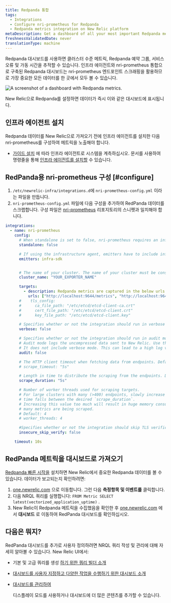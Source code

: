 ```yaml
---
title: Redpanda 통합
tags:
  - Integrations
  - Configure nri-prometheus for Redpanda
  - Redpanda metrics integration on New Relic platform
metaDescription: Get a dashboard of all your most important Redpanda metrics with our Redpanda quickstart.
freshnessValidatedDate: never
translationType: machine
---
```



Redpanda 대시보드를 사용하면 클러스터 수준 메트릭, Redpanda 예약 그룹, 서비스 오류 및 가동 시간을 추적할 수 있습니다. 인프라 에이전트와 nri-prometheus 통합으로 구축된 Redpanda 대시보드는 nri-prometheus 엔드포인트 스크래핑을 활용하므로 가장 중요한 모든 데이터를 한 곳에서 모두 볼 수 있습니다.

<img
  src={prometheusRedpandaIntegration}
  title="Redpanda dashboard landing page"
  alt="A screenshot of a dashboard with Redpanda metrics."
/>

<figcaption>
  New Relic으로 Redpanda를 설정하면 데이터가 즉시 이와 같은 대시보드에 표시됩니다.
</figcaption>

## 인프라 에이전트 설치

Redpanda 데이터를 New Relic으로 가져오기 전에 인프라 에이전트를 설치한 다음 nri-prometheus를 구성하여 메트릭을 노출해야 합니다.

* [가이드 설치](https://one.newrelic.com/nr1-core?state=5e236fa2-fbfd-1f53-e55d-9241d2a73068) 에 따라 인프라 에이전트로 시스템을 계측하십시오. 문서를 사용하여 명령줄을 통해 [인프라 에이전트를 설치할](/docs/infrastructure/install-infrastructure-agent/linux-installation/install-infrastructure-monitoring-agent-linux) 수 있습니다.

## RedPanda용 nri-prometheus 구성 [#configure]

1. `/etc/newrelic-infra/integrations.d`에 `nri-prometheus-config.yml` 이라는 파일을 만듭니다.
2. `nri-prometheus-config.yml` 파일에 다음 구성을 추가하여 RedPanda 데이터를 스크랩합니다. 구성 파일은 [nri-prometheus](https://github.com/newrelic/nri-prometheus/blob/main/configs/nri-prometheus-config.yml.sample) 리포지토리의 스니펫과 일치해야 합니다.

```yml
integrations:
  - name: nri-prometheus
    config:
      # When standalone is set to false, nri-prometheus requires an infrastructure agent to work and send data. Defaults to true
      standalone: false

      # If using the infrastructure agent, emitters have to include infra-sdk
      emitters: infra-sdk


      # The name of your cluster. The name of your cluster must be consistent across New Relic products so the infrastructure agent and nri-prometheus can scrape data from the cluster.
      cluster_name: "YOUR_EXPORTER_NAME"

      targets:
        - description: Redpanda metrics are captured in the below urls
          urls: ["http://localhost:9644/metrics", "http://localhost:9644/public_metrics"]
      #    tls_config:
      #      ca_file_path: "/etc/etcd/etcd-client-ca.crt"
      #      cert_file_path: "/etc/etcd/etcd-client.crt"
      #      key_file_path: "/etc/etcd/etcd-client.key"

      # Specifies whether or not the integration should run in verbose mode. Defaults to false.
      verbose: false

      # Specifies whether or not the integration should run in audit mode. Defaults to false.
      # Audit mode logs the uncompressed data sent to New Relic. Use this to log all data sent.
      # It does not include verbose mode. This can lead to a high log volume, use with care.
      audit: false

      # The HTTP client timeout when fetching data from endpoints. Defaults to "5s" if it's not set.
      # scrape_timeout: "5s"

      # Length in time to distribute the scraping from the endpoints. Default to "30s" if it's not set.
      scrape_duration: "5s"

      # Number of worker threads used for scraping targets.
      # For large clusters with many (>400) endpoints, slowly increase until scrape
      # time falls between the desired `scrape_duration`.
      # Increasing this value too much will result in huge memory consumption if too
      # many metrics are being scraped.
      # Default: 4
      # worker_threads: 4

      #Specifies whether or not the integration should skip TLS verification. Defaults to false.
      insecure_skip_verify: false

    timeout: 10s
```

## RedPanda 메트릭을 대시보드로 가져오기

[Redpanda 빠른 시작을](https://newrelic.com/instant-observability/redpanda) 설치하면 New Relic에서 중요한 Redpanda 데이터를 볼 수 있습니다. 데이터가 보고되는지 확인하려면:

1. [one.newrelic.com](https://one.newrelic.com/all-capabilities) 으로 이동합니다. 그런 다음 **측정항목 및 이벤트를** 클릭합니다.
2. 다음 NRQL 쿼리를 실행합니다: `FROM Metric SELECT latest(vectorized_application_uptime)` .
3. New Relic이 Redpanda 메트릭을 수집했음을 확인한 후 [one.newrelic.com](https://one.newrelic.com/all-capabilities) 에서 **대시보드** 로 이동하여 RedPanda 대시보드를 확인하십시오.

## 다음은 뭐지?

RedPanda 대시보드를 추가로 사용자 정의하려면 NRQL 쿼리 작성 및 관리에 대해 자세히 알아볼 수 있습니다. <InlinePopover type="dashboards"/>New Relic UI에서:

* 기본 및 고급 쿼리를 생성 [하기 위한 쿼리 빌더 소개](/docs/query-your-data/explore-query-data/query-builder/introduction-query-builder)

* [대시보드를 사용자 지정하고 다양한 작업을 수행하기 위한 대시보드 소개](/docs/query-your-data/explore-query-data/dashboards/introduction-dashboards)

* [대시보드를 관리하여](/docs/query-your-data/explore-query-data/dashboards/manage-your-dashboard)

  <InlinePopover type="dashboards"/>

  디스플레이 모드를 사용하거나 대시보드에 더 많은 콘텐츠를 추가할 수 있습니다.